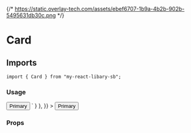 
<Meta title="Components/Card" component={Card} />

{/* https://static.overlay-tech.com/assets/ebef6707-1b9a-4b2b-902b-5495631db30c.png */}

# Card

## Imports

```
import { Card } from "my-react-libary-sb";
```

### Usage

<Canvas withSource="open">
  <Story
    name="Default"
    parameters={{
      docs: {
        source: {
          code: `
<Card
  imgSrc="https://static.overlay-tech.com/assets/ebef6707-1b9a-4b2b-902b-5495631db30c.png"
  title="Superman"
  description="Es un superheroe ficticio que apareció por primera vez en los cómics estadounidenses publicados por DC Comics."
>
  <Button type="primary">Primary</Button>
</Card>
`
        }
      },
    }}
  >
    <Card
      imgSrc="https://static.overlay-tech.com/assets/ebef6707-1b9a-4b2b-902b-5495631db30c.png"
      title="Superman"
      description="Es un superheroe ficticio que aparecio por primera vez en los comics estadounidenses publicados por DC Comics."
    >
      <Button type="primary">Primary</Button>
    </Card>
  </Story>
</Canvas>

### Props
<ArgsTable of={Card} />
